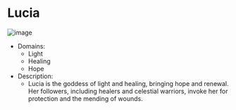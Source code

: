 # Lucia
![image](/assets/gods/Lucia.png)

- Domains:
    - Light
    - Healing
    - Hope
- Description:
    - Lucia is the goddess of light and healing, bringing hope and renewal. Her followers, including healers and celestial warriors, invoke her for protection and the mending of wounds.